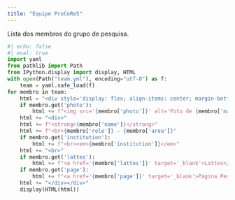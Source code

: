 ```yaml
---
title: "Equipe ProCoReS"
---
```


Lista dos membros do grupo de pesquisa.

```python
#| echo: false
#| eval: true
import yaml
from pathlib import Path
from IPython.display import display, HTML
with open(Path("team.yml"), encoding="utf-8") as f:
    team = yaml.safe_load(f)
for membro in team:
    html = "<div style='display: flex; align-items: center; margin-bottom: 1em;'>"
    if membro.get('photo'):
        html += f"<img src='{membro['photo']}' alt='Foto de {membro['name']}' style='width:70px; height:70px; object-fit:cover; border-radius:50%; margin-right: 1em;'>"
    html += "<div>"
    html += f"<strong>{membro['name']}</strong>"
    html += f"<br>{membro['role']} — {membro['area']}"
    if membro.get('institution'):
        html += f"<br><em>{membro['institution']}</em>"
    html += "<br>"
    if membro.get('lattes'):
        html += f"<a href='{membro['lattes']}' target='_blank'>Lattes</a><br>"
    if membro.get('page'):
        html += f"<a href='{membro['page']}' target='_blank'>Página Pessoal</a>"
    html += "</div></div>"
    display(HTML(html))
```
